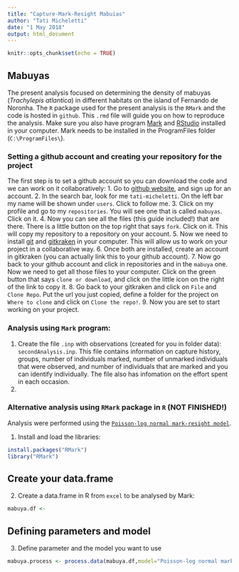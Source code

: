 ```yaml
---
title: "Capture-Mark-Resight Mabuias"
author: "Tati Micheletti"
date: "1 May 2018"
output: html_document
---
```


```r
knitr::opts_chunk$set(echo = TRUE)
```

## Mabuyas

The present analysis focused on determining the density of mabuyas (*Trachylepis atlantica*) in different habitats on the island of Fernando de Noronha. The `R` package used for the present analysis is the `RMark` and the code is hosted in `github`. This `.rmd` file will guide you on how to reproduce the analysis. Make sure you also have program [Mark](http://www.phidot.org/software/mark/docs/book/) and [RStudio](www.rstudio.com) installed in your computer. Mark needs to be installed in the ProgramFiles folder (`C:\ProgramFiles\`).

### Setting a github account and creating your repository for the project
The first step is to set a github account so you can download the code and we can work on it collaboratively:
1. Go to [github website](www.github.com), and sign up for an account.
2. In the search bar, look for me `tati-micheletti`. On the left bar my name will be shown under `users`. Click to follow me.
3. Click on my profile and go to my `repositories`. You will see one that is called `mabuyas`. Click on it.
4. Now you can see all the files (this guide included!) that are there. There is a little button on the top right that says `fork`. Click on it. This will copy my repository to a repository on your account.
5. Now we need to install [git](https://git-scm.com/download/win) and [gitkraken](www.gitkraken.com) in your computer. This will allow us to work on your project in a collaborative way.
6. Once  both are installed, create an account in gitkraken (you can actually link this to your github account).
7. Now go back to your github account and click in repositories and in the `mabuya` one. Now we need to get all those files to your computer. Click on the green button that says `clone or download`, and click on the little icon on the right of the link to copy it.
8. Go back to your gitkraken and click on `File` and `Clone Repo`. Put the url you just copied, define a folder for the project on `Where to clone` and click on `Clone the repo!`.
9. Now you are set to start working on your project.

### Analysis using `Mark` program:
1. Create the file `.inp` with observations (created for you in folder data): `secondAnalysis.inp`. This file contains information on capture history, groups, number of individuals marked, number of unmarked individuals that were observed, and number of individuals that are marked and you can identify individually. The file also has infomation on the effort spent in each occasion. 
2. 

### Alternative analysis using `RMark` package in `R` (NOT FINISHED!)

Analysis were performed using the [`Poisson-log normal mark-resight model`](http://www.phidot.org/software/mark/docs/book/pdf/chap18.pdf).

1. Install and load the libraries:

```r
install.packages("RMark")
library("RMark")
```

## Create your data.frame

2. Create a data.frame in R from `excel` to be analysed by Mark:
```r
mabuya.df <- 
```


## Defining parameters and model

3. Define parameter and the model you want to use
```r
mabuya.process <- process.data(mabuya.df,model="Poisson-log normal mark-resight model", time.intervals=c(1,1,1,1,1), groups="colonies")
```



